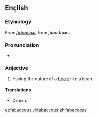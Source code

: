 ==English==

===Etymology===
From {{etyl|la}} ''[[fabaceus]]'', from ''faba'' bean.

===Pronunciation===
* {{rhymes|eɪʃəs}}

===Adjective===
{{en-adj}}

# Having the nature of a [[bean]]; like a bean.

====Translations====
{{trans-top|having the nature of a bean}}
* Danish: {{t-|da|bønneagtig}}
{{trans-mid}}
{{trans-bottom}}

[[et:fabaceous]]
[[vi:fabaceous]]
[[zh:fabaceous]]